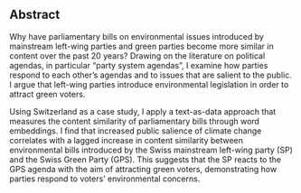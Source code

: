 ## Abstract

Why have parliamentary bills on environmental issues introduced by mainstream left-wing parties and green parties become more similar in content over the past 20 years? Drawing on the literature on political agendas, in particular “party system agendas”, I examine how parties respond to each other's agendas and to issues that are salient to the public. I argue that left-wing parties introduce environmental legislation in order to attract green voters.

Using Switzerland as a case study, I apply a text-as-data approach that measures the content similarity of parliamentary bills through word embeddings. I find that increased public salience of climate change correlates with a lagged increase in content similarity between environmental bills introduced by the Swiss mainstream left-wing party (SP) and the Swiss Green Party (GPS). This suggests that the SP reacts to the GPS agenda with the aim of attracting green voters, demonstrating how parties respond to voters’ environmental concerns.